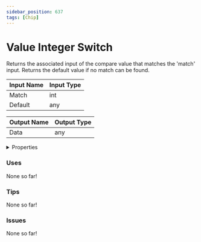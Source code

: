 ```yaml
---
sidebar_position: 637
tags: [Chip]
---
```


# Value Integer Switch

Returns the associated input of the compare value that matches the 'match' input. Returns the default value if no match can be found.




<EsbSvg />

| Input Name | Input Type |
|-----------|-----------|
| Match | int |
| Default | any |

| Output Name | Output Type |
|-----------|-----------|
| Data | any |


<details>
  <summary>Properties</summary>
  <div>
    <div>
    <table>
      <thead>
        <tr>
          <th>Is beta required?</th>
          <th>❌</th>
        </tr>
        <tr>
          <th>Is this chip a trolling risk?</th>
          <th>❌</th>
        </tr>
        <tr>
          <th>Chip UUID</th>
          <th>be534038-473e-40ad-b4e2-abd38a76711b</th>
        </tr>
      </thead>
    </table>
    </div>
  </div>
</details>

### Uses

None so far!

### Tips

None so far!

### Issues

None so far!